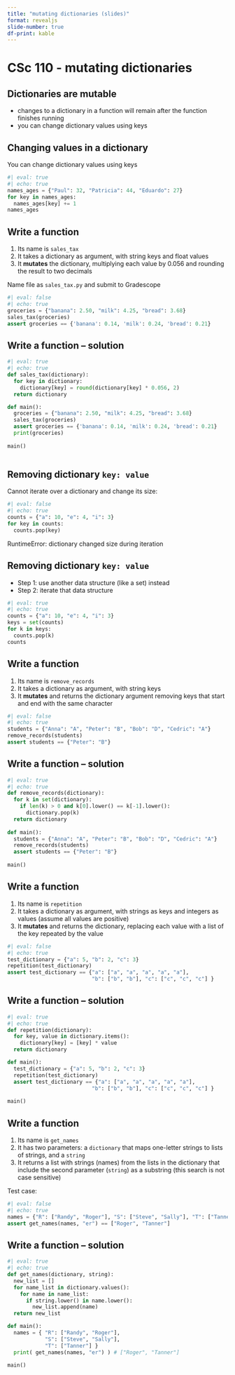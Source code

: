 ```yaml
---
title: "mutating dictionaries (slides)"
format: revealjs
slide-number: true
df-print: kable
---
```


# CSc 110 - mutating dictionaries


## Dictionaries are mutable

-   changes to a dictionary in a function will remain after the function finishes running
-   you can change dictionary values using keys

## Changing values in a dictionary

You can change dictionary values using keys

```python
#| eval: true
#| echo: true
names_ages = {"Paul": 32, "Patricia": 44, "Eduardo": 27}
for key in names_ages:
  names_ages[key] += 1
names_ages
```

## Write a function

1.  Its name is `sales_tax`
2.  It takes a dictionary as argument, with string keys and float values
3.  It **mutates** the dictionary, multiplying each value by 0.056 and rounding the result to two decimals

Name file as `sales_tax.py` and submit to Gradescope

```python
#| eval: false
#| echo: true
groceries = {"banana": 2.50, "milk": 4.25, "bread": 3.68}
sales_tax(groceries)
assert groceries == {'banana': 0.14, 'milk': 0.24, 'bread': 0.21}
```

## Write a function -- solution

```python
#| eval: true
#| echo: true
def sales_tax(dictionary):
  for key in dictionary:
    dictionary[key] = round(dictionary[key] * 0.056, 2)
  return dictionary

def main():
  groceries = {"banana": 2.50, "milk": 4.25, "bread": 3.68}
  sales_tax(groceries)
  assert groceries == {'banana': 0.14, 'milk': 0.24, 'bread': 0.21}
  print(groceries)
  
main()
    
```


## Removing dictionary `key: value`

Cannot iterate over a dictionary and change its size:

```python
#| eval: false
#| echo: true
counts = {"a": 10, "e": 4, "i": 3}
for key in counts:
  counts.pop(key)
```

RuntimeError: dictionary changed size during iteration

## Removing dictionary `key: value`

-   Step 1: use another data structure (like a set) instead
-   Step 2: iterate that data structure

```python
#| eval: true
#| echo: true
counts = {"a": 10, "e": 4, "i": 3}
keys = set(counts)
for k in keys:
  counts.pop(k)
counts
```

## Write a function

1.  Its name is `remove_records`
2.  It takes a dictionary as argument, with string keys
3.  It **mutates** and returns the dictionary argument removing keys that start and end with the same character

```python
#| eval: false
#| echo: true
students = {"Anna": "A", "Peter": "B", "Bob": "D", "Cedric": "A"}
remove_records(students)
assert students == {"Peter": "B"}
```

## Write a function -- solution

```python
#| eval: true
#| echo: true
def remove_records(dictionary):
  for k in set(dictionary):
    if len(k) > 0 and k[0].lower() == k[-1].lower():
      dictionary.pop(k)
  return dictionary
      
def main():
  students = {"Anna": "A", "Peter": "B", "Bob": "D", "Cedric": "A"}
  remove_records(students)
  assert students == {"Peter": "B"}
  
main()
```

## Write a function

1.  Its name is `repetition`
2.  It takes a dictionary as argument, with strings as keys and integers as values (assume all values are positive)
3.  It **mutates** and returns the dictionary, replacing each value with a list of the key repeated by the value

```python
#| eval: false
#| echo: true
test_dictionary = {"a": 5, "b": 2, "c": 3}
repetition(test_dictionary)
assert test_dictionary == {"a": ["a", "a", "a", "a", "a"], 
                           "b": ["b", "b"], "c": ["c", "c", "c"] }
```

## Write a function -- solution

```python
#| eval: true
#| echo: true
def repetition(dictionary):
  for key, value in dictionary.items():
    dictionary[key] = [key] * value
  return dictionary

def main():
  test_dictionary = {"a": 5, "b": 2, "c": 3}
  repetition(test_dictionary)
  assert test_dictionary == {"a": ["a", "a", "a", "a", "a"], 
                           "b": ["b", "b"], "c": ["c", "c", "c"] }
  
main()
```

## Write a function

1.  Its name is `get_names`
2.  It has two parameters: a `dictionary` that maps one-letter strings to lists of strings, and a `string`
3.  It returns a list with strings (names) from the lists in the dictionary that include the second parameter (`string`) as a substring (this search is not case sensitive)

Test case:

```python
#| eval: false
#| echo: true
names = {"R": ["Randy", "Roger"], "S": ["Steve", "Sally"], "T": ["Tanner"]}
assert get_names(names, "er") == ["Roger", "Tanner"]
```

## Write a function -- solution

```python
#| eval: true
#| echo: true
def get_names(dictionary, string):
  new_list = []
  for name_list in dictionary.values():
    for name in name_list:
      if string.lower() in name.lower():
        new_list.append(name)
  return new_list

def main():
  names = { "R": ["Randy", "Roger"], 
            "S": ["Steve", "Sally"], 
            "T": ["Tanner"] }
  print( get_names(names, "er") ) # ["Roger", "Tanner"]
  
main()
```
